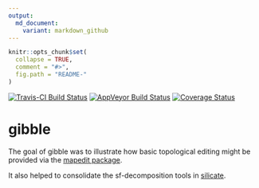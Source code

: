 ```yaml
---
output:
  md_document:
    variant: markdown_github
---
```


<!-- README.md is generated from README.Rmd. Please edit that file -->

```r
knitr::opts_chunk$set(
  collapse = TRUE,
  comment = "#>",
  fig.path = "README-"
)
```

[![Travis-CI Build Status](https://travis-ci.org/mdsumner/gibble.svg?branch=master)](https://travis-ci.org/mdsumner/gibble)
[![AppVeyor Build Status](https://ci.appveyor.com/api/projects/status/github/mdsumner/gibble?branch=master&svg=true)](https://ci.appveyor.com/project/mdsumner/gibble)
[![Coverage Status](https://img.shields.io/codecov/c/github/mdsumner/gibble/master.svg)](https://codecov.io/github/mdsumner/gibble?branch=master)

# gibble

The goal of gibble was to illustrate how basic topological editing might be provided via the [mapedit package]( https://CRAN.R-project.org/package=mapedit). 

It also helped to consolidate the sf-decomposition tools in [silicate](https://github.com/hypertidy/silicate). 


